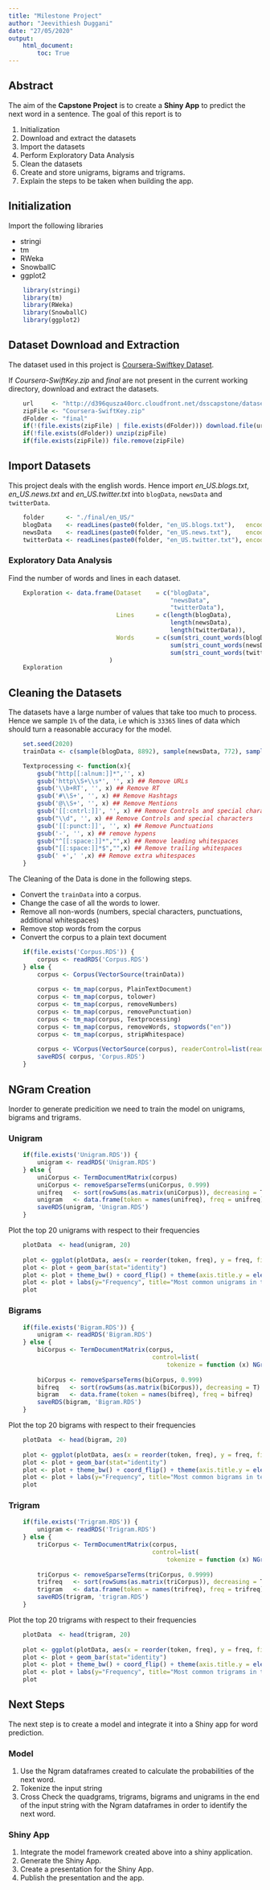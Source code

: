 ```yaml
---
title: "Milestone Project"
author: "Jeevithiesh Duggani"
date: "27/05/2020"
output: 
    html_document:
        toc: True
---
```

## Abstract
The aim of the **Capstone Project** is to create a **Shiny App** to predict the next word in a sentence. The goal of this report is to

1. Initialization
2. Download and extract the datasets
3. Import the datasets
5. Perform Exploratory Data Analysis
4. Clean the datasets
6. Create and store unigrams, bigrams and trigrams.
7. Explain the steps to be taken when building the app.

## Initialization
Import the following libraries

- stringi
- tm
- RWeka
- SnowballC
- ggplot2
```r
    library(stringi)
    library(tm)
    library(RWeka)
    library(SnowballC)
    library(ggplot2)
```

## Dataset Download and Extraction
The dataset used in this project is [Coursera-Swiftkey Dataset](https://d396qusza40orc.cloudfront.net/dsscapstone/dataset/Coursera-SwiftKey.zip).

If *Coursera-SwiftKey.zip* and *final* are not present in the current working directory, download and extract the datasets.
```r
    url     <- "http://d396qusza40orc.cloudfront.net/dsscapstone/dataset/Coursera-SwiftKey.zip"
    zipFile <- "Coursera-SwiftKey.zip"
    dFolder <- "final"
    if(!(file.exists(zipFile) | file.exists(dFolder))) download.file(url, zipFile) 
    if(!file.exists(dFolder)) unzip(zipFile)
    if(file.exists(zipFile)) file.remove(zipFile)
```

## Import Datasets
This project deals with the english words. Hence import *en_US.blogs.txt*, *en_US.news.txt* and *en_US.twitter.txt* into `blogData`, `newsData` and `twitterData`.
```r
    folder      <- "./final/en_US/"
    blogData    <- readLines(paste0(folder, "en_US.blogs.txt"),   encoding = "UTF-8", skipNul = TRUE)
    newsData    <- readLines(paste0(folder, "en_US.news.txt"),    encoding = "UTF-8", skipNul = TRUE)
    twitterData <- readLines(paste0(folder, "en_US.twitter.txt"), encoding = "UTF-8", skipNul = TRUE)
```

### Exploratory Data Analysis
Find the number of words and lines in each dataset.
```r
    Exploration <- data.frame(Dataset    = c("blogData", 
                                             "newsData", 
                                             "twitterData"),
                              Lines      = c(length(blogData), 
                                             length(newsData), 
                                             length(twitterData)),
                              Words      = c(sum(stri_count_words(blogData)), 
                                             sum(stri_count_words(newsData)), 
                                             sum(stri_count_words(twitterData)))
                            )
    Exploration
```

## Cleaning the Datasets
The datasets have a large number of values that take too much to process. Hence we sample `1%` of the data, i.e which is `33365` lines of data which should turn a reasonable accuracy for the model.
```r
    set.seed(2020)
    trainData <- c(sample(blogData, 8892), sample(newsData, 772), sample(twitterData, 23601))
```

```r
    Textprocessing <- function(x){
        gsub("http[[:alnum:]]*",'', x)
        gsub('http\\S+\\s*', '', x) ## Remove URLs
        gsub('\\b+RT', '', x) ## Remove RT
        gsub('#\\S+', '', x) ## Remove Hashtags
        gsub('@\\S+', '', x) ## Remove Mentions
        gsub('[[:cntrl:]]', '', x) ## Remove Controls and special characters
        gsub("\\d", '', x) ## Remove Controls and special characters
        gsub('[[:punct:]]', '', x) ## Remove Punctuations
        gsub('-', '', x) ## remove hypens
        gsub("^[[:space:]]*","",x) ## Remove leading whitespaces
        gsub("[[:space:]]*$","",x) ## Remove trailing whitespaces
        gsub(' +',' ',x) ## Remove extra whitespaces
    }
```

The Cleaning of the Data is done in the following steps.

- Convert the `trainData` into a corpus.
- Change the case of all the words to lower.
- Remove all non-words (numbers, special characters, punctuations, additional whitespaces)
- Remove stop words from the corpus
- Convert the corpus to a plain text document
```r
    if(file.exists('Corpus.RDS')) {
        corpus <- readRDS('Corpus.RDS')
    } else {
        corpus <- Corpus(VectorSource(trainData))
        
        corpus <- tm_map(corpus, PlainTextDocument)
        corpus <- tm_map(corpus, tolower)
        corpus <- tm_map(corpus, removeNumbers)
        corpus <- tm_map(corpus, removePunctuation)
        corpus <- tm_map(corpus, Textprocessing)
        corpus <- tm_map(corpus, removeWords, stopwords("en"))
        corpus <- tm_map(corpus, stripWhitespace)
        
        corpus <- VCorpus(VectorSource(corpus), readerControl=list(reader=readPlain, language="en"))
        saveRDS( corpus, 'Corpus.RDS')
    }
```

## NGram Creation
Inorder to generate predicition we need to train the model on unigrams, bigrams and trigrams.

### Unigram
```r
    if(file.exists('Unigram.RDS')) {
        unigram <- readRDS('Unigram.RDS')
    } else {
        uniCorpus <- TermDocumentMatrix(corpus)
        uniCorpus <- removeSparseTerms(uniCorpus, 0.999)
        unifreq   <- sort(rowSums(as.matrix(uniCorpus)), decreasing = T)
        unigram   <- data.frame(token = names(unifreq), freq = unifreq)
        saveRDS(unigram, 'Unigram.RDS')
    }
```

Plot the top 20 unigrams with respect to their frequencies
```r
    plotData  <- head(unigram, 20)
    
    plot <- ggplot(plotData, aes(x = reorder(token, freq), y = freq, fill = freq))
    plot <- plot + geom_bar(stat="identity")
    plot <- plot + theme_bw() + coord_flip() + theme(axis.title.y = element_blank())
    plot <- plot + labs(y="Frequency", title="Most common unigrams in text sample")
    plot
```

### Bigrams
```r
    if(file.exists('Bigram.RDS')) {
        unigram <- readRDS('Bigram.RDS')
    } else {
        biCorpus <- TermDocumentMatrix(corpus, 
                                        control=list(
                                            tokenize = function (x) NGramTokenizer(x, Weka_control(min = 2, 
                                                                                                   max = 2))))
        biCorpus <- removeSparseTerms(biCorpus, 0.999)
        bifreq   <- sort(rowSums(as.matrix(biCorpus)), decreasing = T)
        bigram   <- data.frame(token = names(bifreq), freq = bifreq)
        saveRDS(bigram, 'Bigram.RDS')
    }
```

Plot the top 20 bigrams with respect to their frequencies
```r
    plotData  <- head(bigram, 20)
    
    plot <- ggplot(plotData, aes(x = reorder(token, freq), y = freq, fill = freq))
    plot <- plot + geom_bar(stat="identity")
    plot <- plot + theme_bw() + coord_flip() + theme(axis.title.y = element_blank())
    plot <- plot + labs(y="Frequency", title="Most common bigrams in text sample")
    plot
```

### Trigram
```r
    if(file.exists('Trigram.RDS')) {
        unigram <- readRDS('Trigram.RDS')
    } else {
        triCorpus <- TermDocumentMatrix(corpus, 
                                        control=list(
                                            tokenize = function (x) NGramTokenizer(x, Weka_control(min = 3, 
                                                                                                   max = 3))))
        triCorpus <- removeSparseTerms(triCorpus, 0.9999)
        trifreq   <- sort(rowSums(as.matrix(triCorpus)), decreasing = T)
        trigram   <- data.frame(token = names(trifreq), freq = trifreq)
        saveRDS(trigram, 'trigram.RDS')
    }
```

Plot the top 20 trigrams with respect to their frequencies
```r
    plotData  <- head(trigram, 20)
    
    plot <- ggplot(plotData, aes(x = reorder(token, freq), y = freq, fill = freq))
    plot <- plot + geom_bar(stat="identity")
    plot <- plot + theme_bw() + coord_flip() + theme(axis.title.y = element_blank())
    plot <- plot + labs(y="Frequency", title="Most common trigrams in text sample")
    plot
```

## Next Steps
The next step is to create a model and integrate it into a Shiny app for word prediction.

### Model
1. Use the Ngram dataframes created to calculate the probabilities of the next word.
2. Tokenize the input string
3. Cross Check the quadgrams, trigrams, bigrams and unigrams in the end of the input string with the Ngram dataframes in order to identify the next word.

### Shiny App
1. Integrate the model framework created above into a shiny application.
2. Generate the Shiny App.
3. Create a presentation for the Shiny App.
4. Publish the presentation and the app.

